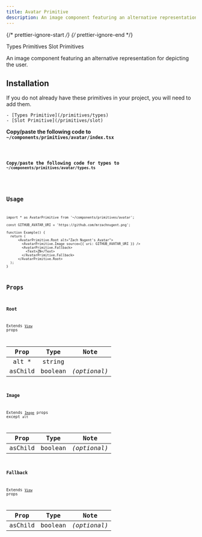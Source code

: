 ```yaml
---
title: Avatar Primitive
description: An image component featuring an alternative representation for depicting the user.
---
```


{/* prettier-ignore-start */}
{/* prettier-ignore-end */}


<LinkButton href="/primitives/types">
  Types Primitives
</LinkButton>
<LinkButton href="/primitives/slot">
  Slot Primitives
</LinkButton>

<br />

An image component featuring an alternative representation for depicting the user.

## Installation
<Aside title="Uses shared primitives">
    If you do not already have these primitives in your project, you will need to add them.

    - [Types Primitive](/primitives/types)
    - [Slot Primitive](/primitives/slot)

</Aside>


**Copy/paste the following code to `~/components/primitives/avatar/index.tsx`**

<Code code={importedNativeCode} lang="tsx" title="~/components/primitives/avatar/index.tsx" />

**Copy/paste the following code for types to  `~/components/primitives/avatar/types.ts`**

<Code code={importedTypesCode} lang="tsx" title="~/components/primitives/avatar/types.ts" />

## Usage

```tsx
import * as AvatarPrimitive from '~/components/primitives/avatar';

const GITHUB_AVATAR_URI = 'https://github.com/mrzachnugent.png';

function Example() {
  return (
      <AvatarPrimitive.Root alt="Zach Nugent's Avatar">
        <AvatarPrimitive.Image source={{ uri: GITHUB_AVATAR_URI }} />
        <AvatarPrimitive.Fallback>
          <Text>ZN</Text>
        </AvatarPrimitive.Fallback>
      </AvatarPrimitive.Root>
  );
}
```

## Props

### Root

Extends [`View`](https://reactnative.dev/docs/view#props) props

|  Prop   |  Type   |     Note     |
| :-----: | :-----: | :----------: |
| alt \*  | string  |              |
| asChild | boolean | _(optional)_ |

### Image

Extends [`Image`](https://reactnative.dev/docs/image) props except `alt`

|   Prop   |  Type   |     Note     |
| :------: | :-----: | :----------: |
| asChild  | boolean | _(optional)_ |

### Fallback

Extends [`View`](https://reactnative.dev/docs/view#props) props

|  Prop   |  Type   |     Note     |
| :-----: | :-----: | :----------: |
| asChild | boolean | _(optional)_ |


